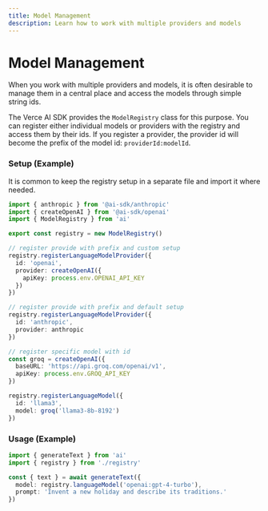 ```yaml
---
title: Model Management
description: Learn how to work with multiple providers and models
---
```


# Model Management

When you work with multiple providers and models, it is often desirable to manage them in a central place
and access the models through simple string ids.

The Verce AI SDK provides the `ModelRegistry` class for this purpose.
You can register either individual models or providers with the registry and access them by their ids.
If you register a provider, the provider id will become the prefix of the model id:
`providerId:modelId`.

### Setup (Example)

<Note>
  It is common to keep the registry setup in a separate file and import it where
  needed.
</Note>

```ts highlight={"3,5,8-13,16-19,27-30"} filename={"registry.ts"}
import { anthropic } from '@ai-sdk/anthropic'
import { createOpenAI } from '@ai-sdk/openai'
import { ModelRegistry } from 'ai'

export const registry = new ModelRegistry()

// register provide with prefix and custom setup
registry.registerLanguageModelProvider({
  id: 'openai',
  provider: createOpenAI({
    apiKey: process.env.OPENAI_API_KEY
  })
})

// register provide with prefix and default setup
registry.registerLanguageModelProvider({
  id: 'anthropic',
  provider: anthropic
})

// register specific model with id
const groq = createOpenAI({
  baseURL: 'https://api.groq.com/openai/v1',
  apiKey: process.env.GROQ_API_KEY
})

registry.registerLanguageModel({
  id: 'llama3',
  model: groq('llama3-8b-8192')
})
```

### Usage (Example)

```ts highlight={"5"}
import { generateText } from 'ai'
import { registry } from './registry'

const { text } = await generateText({
  model: registry.languageModel('openai:gpt-4-turbo'),
  prompt: 'Invent a new holiday and describe its traditions.'
})
```
